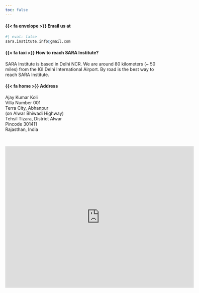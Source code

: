 ```yaml
---
toc: false
---
```


#### {{< fa envelope >}} **Email us at**

```r
#| eval: false
sara.institute.info@gmail.com
```

#### {{< fa taxi >}} **How to reach SARA Institute?**

SARA Institute is based in Delhi NCR. We are around 80 kilometers (~ 50 miles) from the IGI Delhi International Airport. By road is the best way to reach SARA Institute. 

#### {{< fa home >}} **Address**

Ajay Kumar Koli    
Villa Number 001\    
Terra City, Abhanpur\   
(on Alwar Bhiwadi Highway)\     
Tehsil Tizara, District Alwar\    
Pincode 301411    
Rajasthan, India

<br>

<iframe src="https://www.google.com/maps/embed?pb=!1m18!1m12!1m3!1d3522.3658800201238!2d76.83630891558462!3d28.013290982666117!2m3!1f0!2f0!3f0!3m2!1i1024!2i768!4f13.1!3m3!1m2!1s0x3972cb68f766b76f%3A0xc035d31e9b93403f!2sTerra%20City!5e0!3m2!1sen!2sin!4v1679658693261!5m2!1sen!2sin" width="600" height="450" style="border:0;" allowfullscreen="" loading="lazy" referrerpolicy="no-referrer-when-downgrade"></iframe>

